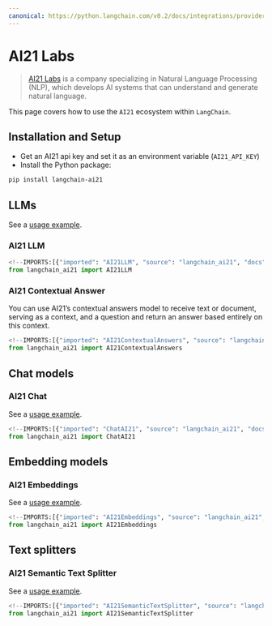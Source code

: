 ```yaml
---
canonical: https://python.langchain.com/v0.2/docs/integrations/providers/ai21/
---
```


# AI21 Labs

> [AI21 Labs](https://www.ai21.com/about) is a company specializing in Natural
Language Processing (NLP), which develops AI systems
that can understand and generate natural language.

This page covers how to use the `AI21` ecosystem within `LangChain`.

## Installation and Setup

- Get an AI21 api key and set it as an environment variable (`AI21_API_KEY`)
- Install the Python package:

```bash
pip install langchain-ai21
```

## LLMs

See a [usage example](/docs/integrations/llms/ai21).

### AI21 LLM

```python
<!--IMPORTS:[{"imported": "AI21LLM", "source": "langchain_ai21", "docs": "https://api.python.langchain.com/en/latest/llms/langchain_ai21.llms.AI21LLM.html", "title": "AI21 Labs"}]-->
from langchain_ai21 import AI21LLM
```

### AI21 Contextual Answer

You can use AI21’s contextual answers model to receive text or document,
serving as a context, and a question and return an answer based entirely on this context.

```python
<!--IMPORTS:[{"imported": "AI21ContextualAnswers", "source": "langchain_ai21", "docs": "https://api.python.langchain.com/en/latest/contextual_answers/langchain_ai21.contextual_answers.AI21ContextualAnswers.html", "title": "AI21 Labs"}]-->
from langchain_ai21 import AI21ContextualAnswers
```

## Chat models

### AI21 Chat

See a [usage example](/docs/integrations/chat/ai21).

```python
<!--IMPORTS:[{"imported": "ChatAI21", "source": "langchain_ai21", "docs": "https://api.python.langchain.com/en/latest/chat_models/langchain_ai21.chat_models.ChatAI21.html", "title": "AI21 Labs"}]-->
from langchain_ai21 import ChatAI21
```

## Embedding models

### AI21 Embeddings

See a [usage example](/docs/integrations/text_embedding/ai21).

```python
<!--IMPORTS:[{"imported": "AI21Embeddings", "source": "langchain_ai21", "docs": "https://api.python.langchain.com/en/latest/embeddings/langchain_ai21.embeddings.AI21Embeddings.html", "title": "AI21 Labs"}]-->
from langchain_ai21 import AI21Embeddings
```

## Text splitters

### AI21 Semantic Text Splitter

See a [usage example](/docs/integrations/document_transformers/ai21_semantic_text_splitter).

```python
<!--IMPORTS:[{"imported": "AI21SemanticTextSplitter", "source": "langchain_ai21", "docs": "https://api.python.langchain.com/en/latest/semantic_text_splitter/langchain_ai21.semantic_text_splitter.AI21SemanticTextSplitter.html", "title": "AI21 Labs"}]-->
from langchain_ai21 import AI21SemanticTextSplitter
```